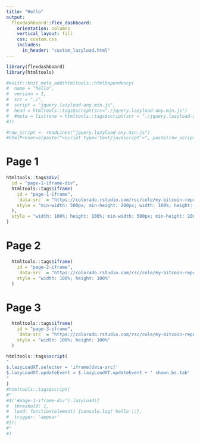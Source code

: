 ```yaml
---
title: "Hello"
output: 
  flexdashboard::flex_dashboard:
    orientation: columns
    vertical_layout: fill
    css: custom.css
    includes:
      in_header: "custom_lazyload.html"
---
```


```r
library(flexdashboard)
library(htmltools)
```
```r
#knitr::knit_meta_add(htmltools::htmlDependency(
#  name = "hello",
#  version = 1,
#  src = "./",
#  script = "jquery.lazyload-any.min.js",
#  head = htmltools::tags$script(src="./jquery.lazyload-any.min.js")
#  #meta = list(one = htmltools::tags$script(scr = "./jquery.lazyload-any.min.js"))
#))
```

```r
#raw_script <- readLines("jquery.lazyload-any.min.js")
#htmlPreserve(paste("<script type='text/javascript'>", paste(raw_script, collapse = " "), "</script>"))
```

Page 1
========================================
```r
htmltools::tags$div(
  id = "page-1-iframe-div",
  htmltools::tags$iframe(
    id = "page-1-iframe",
    `data-src` = "https://colorado.rstudio.com/rsc/cole/my-bitcoin-report/",
    style = "min-width: 500px; min-height: 200px; width: 100%; height: 100%"
  ),
  style = "width: 100%; height: 100%; min-width: 500px; min-height: 200px;"
)
```

Page 2
========================================
```r
  htmltools::tags$iframe(
    id = "page-2-iframe",
    `data-src` = "https://colorado.rstudio.com/rsc/cole/my-bitcoin-report/",
    style = "width: 100%; height: 100%"
  )
```

Page 3
========================================
```r
  htmltools::tags$iframe(
    id = "page-3-iframe",
    `data-src` = "https://colorado.rstudio.com/rsc/cole/my-bitcoin-report/",
    style = "width: 100%; height: 100%"
  )
```


```r
htmltools::tags$script(
"
$.lazyLoadXT.selector = 'iframe[data-src]'
$.lazyLoadXT.updateEvent = $.lazyLoadXT.updateEvent + ' shown.bs.tab'
"
)
#htmltools::tags$script(
#"
#$('#page-1-iframe-div').lazyload({
#  threshold: 1,
#  load: function(element) {console.log('hello');},
#  trigger: 'appear'
#});
#"
#)
```
